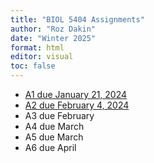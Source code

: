 ```yaml
---
title: "BIOL 5404 Assignments"
author: "Roz Dakin"
date: "Winter 2025"
format: html
editor: visual
toc: false
---
```


-   [A1 due January 21, 2024](assignment_1.html)
-   [A2 due February 4, 2024](assignment_2.html)
-   A3 due February
-   A4 due March
-   A5 due March
-   A6 due April

